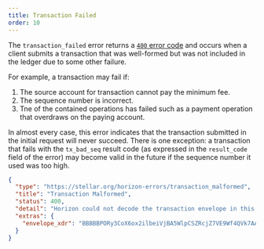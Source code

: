 ```yaml
---
title: Transaction Failed
order: 10
---
```



The `transaction_failed` error returns a [`400` error code](https://developer.mozilla.org/en-US/docs/Web/HTTP/Status/400) and occurs when a client submits a transaction that was well-formed but was not included in the ledger due to some other failure. 

For example, a transaction may fail if:
1. The source account for transaction cannot pay the minimum fee.
2. The sequence number is incorrect.
3. Tne of the contained operations has failed such as a payment operation that overdraws on the paying account. 

In almost every case, this error indicates that the transaction submitted in the initial request will never succeed. There is one exception: a transaction that fails with the `tx_bad_seq` result code (as expressed in the `result_code` field of the error) may become valid in the future if the sequence number it used was too high.

<ExampleResponse title="Example Response for a 'Transaction Failed' Status Code">

```json
{
  "type": "https://stellar.org/horizon-errors/transaction_malformed",
  "title": "Transaction Malformed",
  "status": 400,
  "detail": "Horizon could not decode the transaction envelope in this request. A transaction should be an XDR TransactionEnvelope struct encoded using base64.  The envelope read from this request is echoed in the `extras.envelope_xdr` field of this response for your convenience.",
  "extras": {
    "envelope_xdr": "BBBBBPORy3CoX6ox2ilbeiVjBA5WlpCSZRcjZ7VE9Wf4QVk7AAAAZAAAQz0AAAACAAAAAAAAAAAAAAABAAAAAAAAAAEAAAAA85HLcKhfqjHaKVt6JWMEDlaWkJJlFyNntUT1Z/hBWTsAAAAAAAAAAAL68IAAAAAAAAAAARN17BEAAABAA9Ad7OKc7y60NT/JuobaHOfmuq8KbZqcV6G/es94u9yT84fi0aI7tJsFMOyy8cZ4meY3Nn908OU+KfRWV40UCw=="
  }
}
```

</ExampleResponse>
